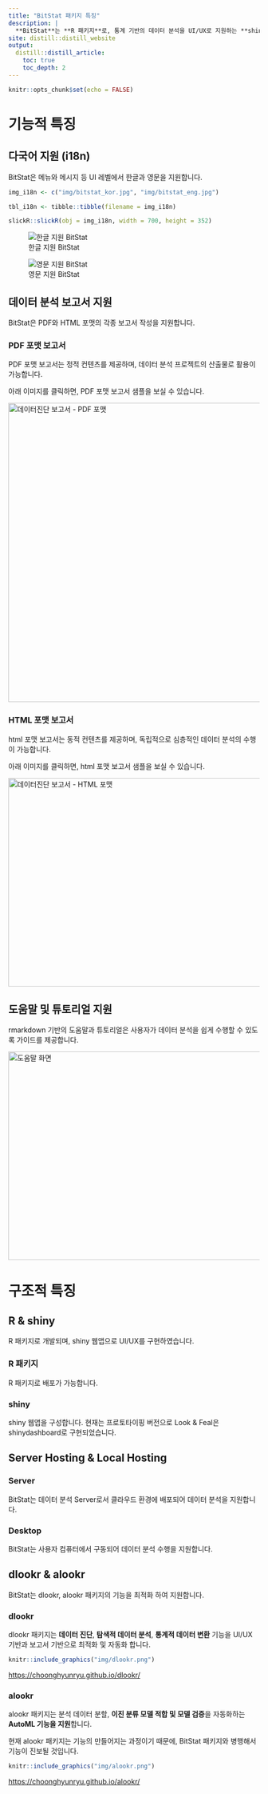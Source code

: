 ```yaml
---
title: "BitStat 패키지 특징"
description: |
  **BitStat**는 **R 패키지**로, 통계 기반의 데이터 분석을 UI/UX로 지원하는 **shiny 웹앱**으로 쉬운 한글 메뉴와 글로벌 영문 메뉴를 지원합니다.
site: distill::distill_website
output:
  distill::distill_article:
    toc: true
    toc_depth: 2  
---
```


```r
knitr::opts_chunk$set(echo = FALSE)
```

# 기능적 특징

## 다국어 지원 (i18n)

BitStat은 메뉴와 메시지 등 UI 레벨에서 한글과 영문을 지원합니다. 

```r
img_i18n <- c("img/bitstat_kor.jpg", "img/bitstat_eng.jpg")

tbl_i18n <- tibble::tibble(filename = img_i18n)

slickR::slickR(obj = img_i18n, width = 700, height = 352)
```

![한글 지원 BitStat](img/bitstat_kor.jpg)

![영문 지원 BitStat](img/bitstat_eng.jpg)


## 데이터 분석 보고서 지원

BitStat은 PDF와 HTML 포맷의 각종 보고서 작성을 지원합니다.

### PDF 포맷 보고서

PDF 포맷 보고서는 정적 컨텐츠를 제공하며, 데이터 분석 프로젝트의 산출물로 활용이 가능합니다.

아래 이미지를 클릭하면, PDF 포맷 보고서 샘플을 보실 수 있습니다.

<a href="img/diag_health_screen.pdf" target="_blank">
  <img class="img-concert" src="img/bitstat_report_pdf.jpg" alt="데이터진단 보고서 - PDF 포맷" width="600" height="598"/>
</a>


### HTML 포맷 보고서

html 포맷 보고서는 동적 컨텐츠를 제공하며, 독립적으로 심층적인 데이터 분석의 수행이 가능합니다.

아래 이미지를 클릭하면, html 포맷 보고서 샘플을 보실 수 있습니다.

<a href="img/diag_health_screen.html" target="_blank">
  <img class="img-concert" src="img/bitstat_report_web.jpg" alt="데이터진단 보고서 - HTML 포맷" width="600" height="417"/>
</a>


## 도움말 및 튜토리얼 지원

rmarkdown 기반의 도움말과 튜토리얼은 사용자가 데이터 분석을 쉽게 수행할 수 있도록 가이드를 제공합니다.

<img class="img-concert" src="img/help.png" alt="도움말 화면" width="600" height="417"/>


# 구조적 특징

## R & shiny 
R 패키지로 개발되며, shiny 웹앱으로 UI/UX를 구현하였습니다.

### R 패키지
R 패키지로 배포가 가능합니다.

### shiny
shiny 웹앱을 구성합니다. 
현재는 프로토타이핑 버전으로 Look & Feal은 shinydashboard로 구현되었습니다.


## Server Hosting & Local Hosting

### Server
BitStat는 데이터 분석 Server로서 클라우드 환경에 배포되어 데이터 분석을 지원합니다.


### Desktop
BitStat는 사용자 컴퓨터에서 구동되어 데이터 분석 수행을 지원합니다.


## dlookr & alookr 
BitStat는 dlookr, alookr 패키지의 기능을 최적화 하여 지원합니다.

### dlookr
dlookr 패키지는 **데이터 진단**, **탐색적 데이터 분석**, **통계적 데이터 변환** 기능을 UI/UX 기반과 보고서 기반으로 최적화 및 자동화 합니다.

```r
knitr::include_graphics("img/dlookr.png")
```
[https://choonghyunryu.github.io/dlookr/](https://choonghyunryu.github.io/dlookr/){target="_blank"}

### alookr
alookr 패키지는 분석 데이터 분할, **이진 분류 모델 적합 및 모델 검증**을 자동화하는 **AutoML 기능을 지원**합니다.

현재 alookr 패키지는 기능의 만들어지는 과정이기 때문에, BitStat 패키지와 병행해서 기능이 진보될 것입니다.

```r
knitr::include_graphics("img/alookr.png")
```

[https://choonghyunryu.github.io/alookr/](https://choonghyunryu.github.io/alookr/){target="_blank"}

